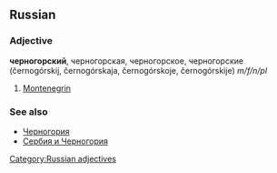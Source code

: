 ==Russian==
[[Category:Russian adjectives]]
===Adjective===
'''черногорский''', черногорская, черногорское, черногорские (černogórskij, černogórskaja, černogórskoje, černogórskije) ''m/f/n/pl''

#[[Montenegrin]]

===See also===
*[[Черногория]]
*[[Сербия и Черногория]]